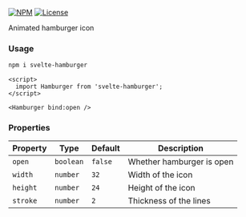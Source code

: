 
[![NPM](https://img.shields.io/npm/v/svelte-hamburger)](https://www.npmjs.com/package/svelte-hamburger) [![License](https://img.shields.io/npm/l/svelte-hamburger)](https://github.com/seaneking/svelte-hamburger/blob/master/LICENSE.md)

Animated hamburger icon

### Usage

```sh
npm i svelte-hamburger
```

```svelte
<script>
  import Hamburger from 'svelte-hamburger';
</script>

<Hamburger bind:open />
```

### Properties

| Property | Type      | Default | Description               |
| -------- | --------- | ------- | ------------------------- |
| `open`   | `boolean` | `false` | Whether hamburger is open |
| `width`  | `number`  | `32`    | Width of the icon         |
| `height` | `number`  | `24`    | Height of the icon        |
| `stroke` | `number`  | `2`     | Thickness of the lines    |
